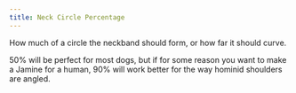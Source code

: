 ```yaml
---
title: Neck Circle Percentage
---
```


How much of a circle the neckband should form, or how far it should curve.

50% will be perfect for most dogs, but if for some reason you want to make a Jamine for a human,
90% will work better for the way hominid shoulders are angled.
